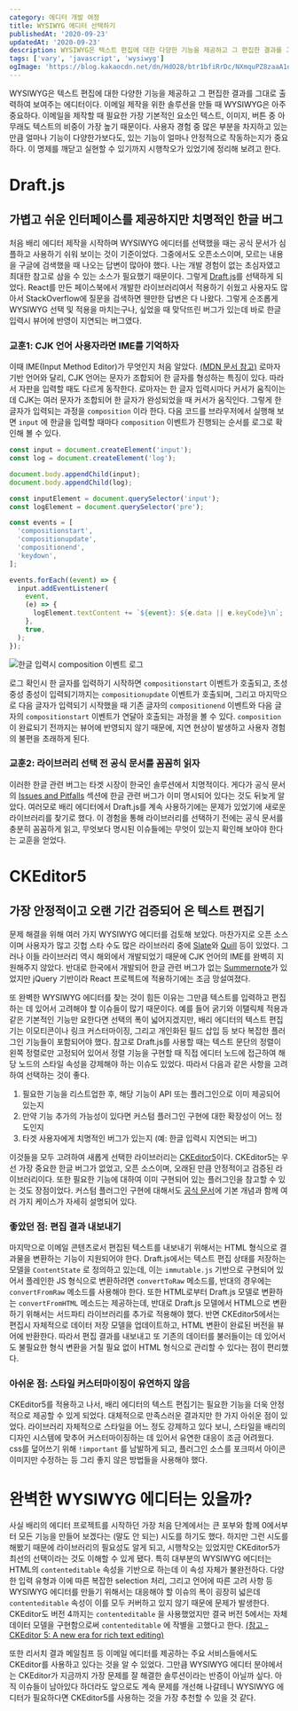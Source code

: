 ```yaml
---
category: 에디터 개발 여정
title: WYSIWYG 에디터 선택하기
publishedAt: '2020-09-23'
updatedAt: '2020-09-23'
description: WYSIWYG은 텍스트 편집에 대한 다양한 기능을 제공하고 그 편집한 결과를 그대로 출력하여 보여주는 에디터이다. 이메일 제작을 위한 솔루션을 만들 때 WYSIWYG은 아주 중요하다. 이메일을 제작할 때 필요한 가장 기본적인 요소인 텍스트, 이미지, 버튼 중 아무래도 텍스트의 비중이 가장 높기 때문이다. 사용자 경험 중 많은 부분을 차지하고 있는 만큼 얼마나 기능이 다양한가보다도, 있는 기능이 얼마나 안정적으로 작동하는지가 중요하다. 이 명제를 깨닫고 실현할 수 있기까지 시행착오가 있었기에 정리해 보려고 한다.
tags: ['vary', 'javascript', 'wysiwyg']
ogImage: 'https://blog.kakaocdn.net/dn/HdO28/btr1bfiRrDc/NXmquPZ8zaaA1oaKfk1V40/img.png'
---
```


WYSIWYG은 텍스트 편집에 대한 다양한 기능을 제공하고 그 편집한 결과를 그대로 출력하여 보여주는 에디터이다. 이메일 제작을 위한 솔루션을 만들 때 WYSIWYG은 아주 중요하다. 이메일을 제작할 때 필요한 가장 기본적인 요소인 텍스트, 이미지, 버튼 중 아무래도 텍스트의 비중이 가장 높기 때문이다. 사용자 경험 중 많은 부분을 차지하고 있는 만큼 얼마나 기능이 다양한가보다도, 있는 기능이 얼마나 안정적으로 작동하는지가 중요하다. 이 명제를 깨닫고 실현할 수 있기까지 시행착오가 있었기에 정리해 보려고 한다.

# Draft.js

## 가볍고 쉬운 인터페이스를 제공하지만 치명적인 한글 버그

처음 배리 에디터 제작을 시작하며 WYSIWYG 에디터를 선택했을 때는 공식 문서가 심플하고 사용하기 쉬워 보이는 것이 기준이었다. 그중에서도 오픈소스이며, 모르는 내용을 구글에 검색했을 때 나오는 답변이 많아야 했다. 나는 개발 경험이 없는 초심자였고 최대한 참고로 삼을 수 있는 소스가 필요했기 때문이다. 그렇게 [Draft.js](https://github.com/facebook/draft-js)를 선택하게 되었다. React를 만든 페이스북에서 개발한 라이브러리여서 적용하기 쉬웠고 사용자도 많아서 StackOverflow에 질문을 검색하면 웬만한 답변은 다 나왔다. 그렇게 순조롭게 WYSIWYG 선택 및 적용을 마치는구나, 싶었을 때 맞닥뜨린 버그가 있는데 바로 한글 입력시 뷰어에 반영이 지연되는 버그였다.

### 교훈1: CJK 언어 사용자라면 IME를 기억하자

이때 IME(Input Method Editor)가 무엇인지 처음 알았다. [(MDN 문서 참고)](https://developer.mozilla.org/en-US/docs/Mozilla/IME_handling_guide) 로마자 기반 언어와 달리, CJK 언어는 문자가 조합되어 한 글자를 형성하는 특징이 있다. 따라서 자판을 입력할 때도 다르게 동작한다. 로마자는 한 글자 입력시마다 커서가 움직이는데 CJK는 여러 문자가 조합되어 한 글자가 완성되었을 때 커서가 움직인다. 그렇게 한 글자가 입력되는 과정을 `composition` 이라 한다. 다음 코드를 브라우저에서 실행해 보면 `input` 에 한글을 입력할 때마다 `composition` 이벤트가 진행되는 순서를 로그로 확인해 볼 수 있다.

```js
const input = document.createElement('input');
const log = document.createElement('log');

document.body.appendChild(input);
document.body.appendChild(log);

const inputElement = document.querySelector('input');
const logElement = document.querySelector('pre');

const events = [
  'compositionstart',
  'compositionupdate',
  'compositionend',
  'keydown',
];

events.forEach((event) => {
  input.addEventListener(
    event,
    (e) => {
      logElement.textContent += `${event}: ${e.data || e.keyCode}\n`;
    },
    true,
  );
});
```

![한글 입력시 composition 이벤트 로그](https://blog.kakaocdn.net/dn/bAFkBv/btqIXfBrXcz/KsWrklpjPye1YVfblRKpn0/img.gif)

로그 확인시 한 글자를 입력하기 시작하면 `compositionstart` 이벤트가 호출되고, 초성 중성 종성이 입력되기까지는 `compositionupdate` 이벤트가 호출되며, 그리고 마지막으로 다음 글자가 입력되기 시작했을 때 기존 글자의 `compositionend` 이벤트와 다음 글자의 `compositionstart` 이벤트가 연달아 호출되는 과정을 볼 수 있다. `composition` 이 완료되기 전까지는 뷰어에 반영되지 않기 때문에, 지연 현상이 발생하고 사용자 경험의 불편을 초래하게 된다.

### 교훈2: 라이브러리 선택 전 공식 문서를 꼼꼼히 읽자

이러한 한글 관련 버그는 타겟 시장이 한국인 솔루션에서 치명적이다. 게다가 공식 문서의 [Issues and Pitfalls](https://draftjs.org/docs/advanced-topics-issues-and-pitfalls) 섹션에 한글 관련 버그가 이미 명시되어 있다는 것도 뒤늦게 알았다. 여러모로 배리 에디터에서 Draft.js를 계속 사용하기에는 문제가 있었기에 새로운 라이브러리를 찾기로 했다. 이 경험을 통해 라이브러리를 선택하기 전에는 공식 문서를 충분히 꼼꼼하게 읽고, 무엇보다 명시된 이슈들에는 무엇이 있는지 확인해 보아야 한다는 교훈을 얻었다.

# CKEditor5

## 가장 안정적이고 오랜 기간 검증되어 온 텍스트 편집기

문제 해결을 위해 여러 가지 WYSIWYG 에디터를 검토해 보았다. 마찬가지로 오픈 소스이며 사용자가 많고 깃헙 스타 수도 많은 라이브러리 중에 [Slate](https://github.com/ianstormtaylor/slate)와 [Quill](https://github.com/quilljs/quill) 등이 있었다. 그러나 이들 라이브러리 역시 해외에서 개발되었기 때문에 CJK 언어의 IME를 완벽히 지원해주지 않았다. 반대로 한국에서 개발되어 한글 관련 버그가 없는 [Summernote](https://github.com/summernote/summernote/)가 있었지만 jQuery 기반이라 React 프로젝트에 적용하기에는 조금 망설여졌다.

또 완벽한 WYSIWYG 에디터를 찾는 것이 힘든 이유는 그만큼 텍스트를 입력하고 편집하는 데 있어서 고려해야 할 이슈들이 많기 때문이다. 예를 들어 굵기와 이탤릭체 적용과 같은 기본적인 기능만 요한다면 선택의 폭이 넓어지겠지만, 배리 에디터의 텍스트 편집기는 이모티콘이나 링크 커스터마이징, 그리고 개인화된 필드 삽입 등 보다 복잡한 플러그인 기능들이 포함되어야 했다. 참고로 Draft.js를 사용할 때는 텍스트 문단의 정렬이 왼쪽 정렬로만 고정되어 있어서 정렬 기능을 구현할 때 직접 에디터 노드에 접근하여 해당 노드의 스타일 속성을 강제해야 하는 이슈도 있었다. 따라서 다음과 같은 사항을 고려하여 선택하는 것이 좋다.

1. 필요한 기능을 리스트업한 후, 해당 기능이 API 또는 플러그인으로 이미 제공되어 있는지
2. 만약 기능 추가의 가능성이 있다면 커스텀 플러그인 구현에 대한 확장성이 어느 정도인지
3. 타겟 사용자에게 치명적인 버그가 있는지 (예: 한글 입력시 지연되는 버그)

이것들을 모두 고려하여 새롭게 선택한 라이브러리는 [CKEditor5](https://github.com/ckeditor/ckeditor5)이다. CKEditor5는 우선 가장 중요한 한글 버그가 없었고, 오픈 소스이며, 오래된 만큼 안정적이고 검증된 라이브러리이다. 또한 필요한 기능에 대하여 이미 구현되어 있는 플러그인을 참고할 수 있는 것도 장점이었다. 커스텀 플러그인 구현에 대해서도 [공식 문서](https://ckeditor.com/docs/index.html)에 기본 개념과 함께 여러 가지 케이스가 자세히 설명되어 있다.

### 좋았던 점: 편집 결과 내보내기

마지막으로 이메일 콘텐츠로서 편집된 텍스트를 내보내기 위해서는 HTML 형식으로 결과물을 변환하는 기능이 지원되어야 한다. Draft.js에서는 텍스트 편집 상태를 저장하는 모델을 `ContentState` 로 정의하고 있는데, 이는 `immutable.js` 기반으로 구현되어 있어서 플레인한 JS 형식으로 변환하려면 `convertToRaw` 메소드를, 반대의 경우에는 `convertFromRaw` 메소드를 사용해야 한다. 또한 HTML로부터 Draft.js 모델로 변환하는 `convertFromHTML` 메소드는 제공하는데, 반대로 Draft.js 모델에서 HTML으로 변환하기 위해서는 서드파티 라이브러리를 추가로 적용해야 했다. 반면 CKEditor5에서는 편집시 자체적으로 데이터 저장 모델을 업데이트하고, HTML 변환이 완료된 버전을 뷰어에 반환한다. 따라서 편집 결과를 내보내고 또 기존의 데이터를 불러들이는 데 있어서도 불필요한 형식 변환을 거칠 필요 없이 HTML 형식으로 관리할 수 있다는 점이 편리했다.

### 아쉬운 점: 스타일 커스터마이징이 유연하지 않음

CKEditor5를 적용하고 나서, 배리 에디터의 텍스트 편집기는 필요한 기능을 더욱 안정적으로 제공할 수 있게 되었다. 대체적으로 만족스러운 결과지만 한 가지 아쉬운 점이 있었다. 라이브러리 자체적으로 스타일을 어느 정도 강제하고 있다 보니, 스타일을 배리의 디자인 시스템에 맞추어 커스터마이징하는 데 있어서 유연한 대응이 조금 어려웠다. css를 덮어쓰기 위해 `!important` 를 남발하게 되고, 플러그인 소스를 포크떠서 아이콘 이미지만 수정하는 등 그리 좋지 않은 방법들을 사용해야 했다.

# 완벽한 WYSIWYG 에디터는 있을까?

사실 배리의 에디터 프로젝트를 시작하던 가장 처음 단계에서는 큰 포부와 함께 0에서부터 모든 기능을 만들어 보겠다는 (말도 안 되는) 시도를 하기도 했다. 하지만 그런 시도를 해봤기 때문에 라이브러리의 필요성도 알게 되고, 시행착오는 있었지만 CKEditor5가 최선의 선택이라는 것도 이해할 수 있게 됐다. 특히 대부분의 WYSIWYG 에디터는 HTML의 `contenteditable` 속성을 기반으로 하는데 이 속성 자체가 불완전하다. 다양한 입력 유형과 이에 따른 복잡한 selection 처리, 그리고 언어에 따른 고려 사항 등 WYSIWYG 에디터를 만들기 위해서는 대응해야 할 이슈의 폭이 굉장히 넓은데 `contenteditable` 속성이 이를 모두 커버하고 있지 않기 때문에 문제가 발생한다. CKEditor도 버전 4까지는 `contenteditable` 을 사용했었지만 결국 버전 5에서는 자체 데이터 모델을 구현함으로써 `contenteditable` 에 작별을 고했다고 한다. [(참고 - CKEditor 5: A new era for rich text editing)](https://medium.com/content-uneditable/ckeditor-5-a-new-era-for-rich-text-editing-9d5a57766a84)

또한 리서치 결과 메일침프 등 이메일 에디터를 제공하는 주요 서비스들에서도 CKEditor를 사용하고 있다는 것을 알 수 있었다. 그만큼 WYSIWYG 에디터 분야에서는 CKEditor가 지금까지 가장 문제를 잘 해결한 솔루션이라는 반증이 아닐까 싶다. 아직 이슈들이 남아있다 하더라도 앞으로도 계속 문제를 개선해 나갈테니 WYSIWYG 에디터가 필요하다면 CKEditor5를 사용하는 것을 가장 추천할 수 있을 것 같다.
